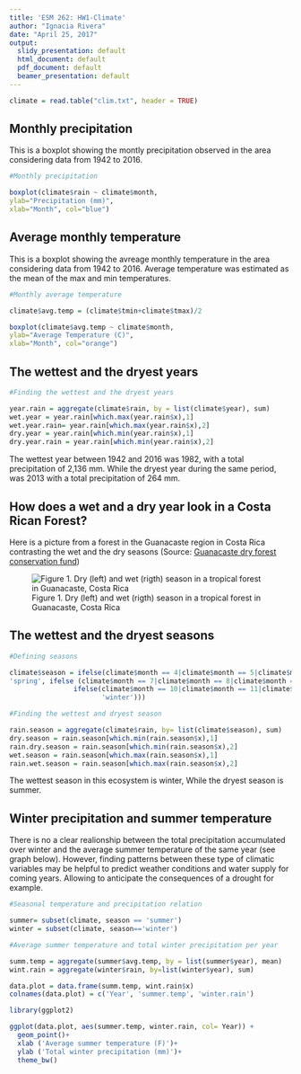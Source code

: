 ```yaml
---
title: 'ESM 262: HW1-Climate'
author: "Ignacia Rivera"
date: "April 25, 2017"
output:
  slidy_presentation: default
  html_document: default
  pdf_document: default
  beamer_presentation: default
---
```


```r

climate = read.table("clim.txt", header = TRUE)

```

## Monthly precipitation 

This is a boxplot showing the montly precipitation observed in the area considering data from 1942 to 2016.

```r

#Monthly precipitation

boxplot(climate$rain ~ climate$month,
ylab="Precipitation (mm)",
xlab="Month", col="blue")
```

## Average monthly temperature 

This is a boxplot showing the avreage monthly temperature in the area considering data from 1942 to 2016. Average temperature was estimated as the mean of the max and min temperatures. 

```r

#Monthly average temperature

climate$avg.temp = (climate$tmin+climate$tmax)/2

boxplot(climate$avg.temp ~ climate$month,
ylab="Average Temperature (C)",
xlab="Month", col="orange")


```

## The wettest and the dryest years

```r

#Finding the wettest and the dryest years

year.rain = aggregate(climate$rain, by = list(climate$year), sum)
wet.year = year.rain[which.max(year.rain$x),1]
wet.year.rain= year.rain[which.max(year.rain$x),2]
dry.year = year.rain[which.min(year.rain$x),1]
dry.year.rain = year.rain[which.min(year.rain$x),2]

```

The wettest year between 1942 and 2016 was 1982, with a total precipitation of 2,136 mm. While the dryest year during the same period, was 2013 with a total precipitation of 264 mm.

## How does a wet and a dry year look in a Costa Rican Forest?

Here is a picture from a forest in the Guanacaste region in Costa Rica contrasting the wet and the dry seasons (Source: [Guanacaste dry forest conservation fund](http://www.gdfcf.org/biodiversity-species))

![Figure 1. Dry (left) and wet (rigth) season in a tropical forest in Guanacaste, Costa Rica ](./Contrast.jpg)

## The wettest and the dryest seasons

```r
#Defining seasons 

climate$season = ifelse(climate$month == 4|climate$month == 5|climate$month == 6, 
'spring', ifelse (climate$month == 7|climate$month == 8|climate$month == 9, 'summer',
                ifelse(climate$month == 10|climate$month == 11|climate$month == 12, 'fall' , 
                       'winter')))

#Finding the wettest and dryest season

rain.season = aggregate(climate$rain, by= list(climate$season), sum)
dry.season = rain.season[which.min(rain.season$x),1]
rain.dry.season = rain.season[which.min(rain.season$x),2]
wet.season = rain.season[which.max(rain.season$x),1]
rain.wet.season = rain.season[which.max(rain.season$x),2]
```

The wettest season in this ecosystem is  winter, While the dryest season is summer. 

## Winter precipitation and summer temperature

There is no a clear realionship between the total precipitation accumulated over winter and the average summer temperature of the same year (see graph below). However, finding patterns between these type of climatic variables may be helpful to predict weather conditions and water supply for coming years. Allowing to anticipate the consequences of a drought for example. 

```r

#Seasonal temperature and precipitation relation

summer= subset(climate, season == 'summer')
winter = subset(climate, season=='winter')

#Average summer temperature and total winter precipitation per year

summ.temp = aggregate(summer$avg.temp, by = list(summer$year), mean)
wint.rain = aggregate(winter$rain, by=list(winter$year), sum)

data.plot = data.frame(summ.temp, wint.rain$x)
colnames(data.plot) = c('Year', 'summer.temp', 'winter.rain')

library(ggplot2)

ggplot(data.plot, aes(summer.temp, winter.rain, col= Year)) + 
  geom_point()+
  xlab ('Average summer temperature (F)')+
  ylab ('Total winter precipitation (mm)')+
  theme_bw()
```

